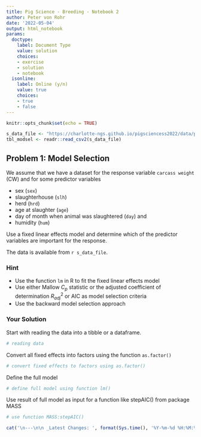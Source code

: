 ```yaml
---
title: Pig Science - Breeding - Notebook 2
author: Peter von Rohr
date: '2022-05-04'
output: html_notebook
params:
  doctype:
    label: Document Type
    value: solution
    choices:
    - exercise
    - solution
    - notebook
  isonline:
    label: Online (y/n)
    value: true
    choices:
    - true
    - false
---
```




```r
knitr::opts_chunk$set(echo = TRUE)
```

```r
s_data_file <- "https://charlotte-ngs.github.io/pigsciencess2022/data/psb_model_sel_ex02.csv"
tbl_modsel <- readr::read_csv2(s_data_file)
```


## Problem 1: Model Selection
We assume that we have a dataset for the response variable `carcass weight` (CW) and for some predictor variables

* sex (`sex`)
* slaughterhouse (`slh`)
* herd (`hrd`)
* age at slaughter (`age`)
* day of month when animal was slaughtered (`day`) and
* humidity (`hum`)

Use a fixed linear effects model and determine which of the predictor variables are important for the response. 

The data is available from `r s_data_file`. 


### Hint
* Use the function `lm` in R to fit the fixed linear effects model
* Use either Mallow $C_p$ statistic or the adjusted coefficient of determination $R_{adj}^2$ or AIC as model selection criteria
* Use the backward model selection approach


### Your Solution
Start with reading the data into a tibble or a dataframe.

```r
# reading data

```

Convert all fixed effects into factors using the function `as.factor()`

```r
# convert fixed effects to factors using as.factor()

```

Define the full model 

```r
# define full model using function lm()

```

Use result of full model as input for a function like stepAIC() from package MASS

```r
# use function MASS:stepAIC()

```







```r
cat('\n---\n\n _Latest Changes: ', format(Sys.time(), '%Y-%m-%d %H:%M:%S'), ' (', Sys.info()['user'], ')_\n', sep = '')
```
 
